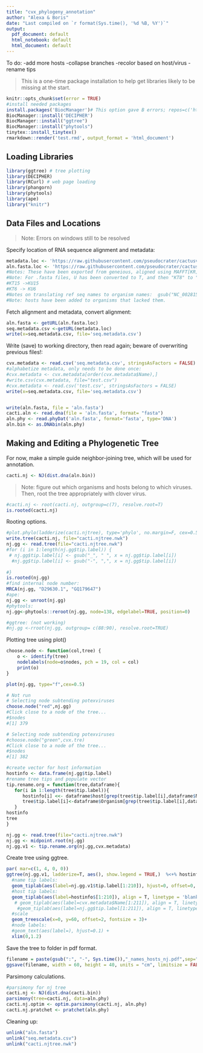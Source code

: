 ```yaml
---
title: "cvx_phylogeny_annotation"
author: "Alexa & Boris"
date: "Last compiled on `r format(Sys.time(), '%d %B, %Y')`"
output:
  pdf_document: default
  html_notebook: default
  html_document: default
---
```

To do:
-add more hosts
-collapse branches
-recolor based on host/virus
-rename tips

> This is a one-time package installation to help get libraries likely to be missing at the start.

```r
knitr::opts_chunk$set(error = TRUE)
#install needed packages
install.packages('BiocManager')# This option gave B errors; repos=c('https://cran.rstudio.com'), ask=F)
BiocManager::install('DECIPHER')
BiocManager::install("ggtree")
BiocManager::install("phytools")
tinytex::install_tinytex()
rmarkdown::render('test.rmd', output_format = 'html_document')

```

## Loading Libraries

```r
library(ggtree) # tree plotting
library(DECIPHER)
library(RCurl) # web page loading
library(phangorn)
library(phytools)
library(ape)
library("knitr")
```

## Data Files and Locations
>Note: Errors on windows still to be resolved

Specify location of RNA sequence alignment and metadata:
```r
metadata.loc <- 'https://raw.githubusercontent.com/pseudocrater/cactusvirusx/master/data/meatdata_v3.csv'
aln.fasta.loc <- 'https://raw.githubusercontent.com/pseudocrater/cactusvirusx/master/data/genbank_KR_viruses_aln_v3.fasta'
#Notes: These have been exported from geneious, aligned using MAFFT[KR], exported as both .fasta and as .csv for relevant columns.
#Note: For .fasta files, U has been converted to T, and then "KT8" to "KU8" to conserve naming. 
#KT15 ->KU15
#KT6 -> KU6
#Notes on translating ref seq names to organism names:  gsub("NC_002815", "Cactus virus X_AF308158"; "NC_006059", "Zygocactus virus X_AY366208"; "NC_011659", "Schlumbergera virus X_AY366207";"NC_024458", "Pitaya virus X_JF930327"
#Note: hosts have been added to organisms that lacked them.

```

Fetch alignment and metadata, convert alignment:
```r
aln.fasta <- getURL(aln.fasta.loc)
seq.metadata.csv <-getURL(metadata.loc)
write(x=seq.metadata.csv, file='seq.metadata.csv')
```

Write (save) to working directory, then read again; beware of overwriting previous files!:

```r
cvx.metadata <- read.csv('seq.metadata.csv', stringsAsFactors = FALSE)
#alphabetize metadata, only needs to be done once:
#cvx.metadata <- cvx.metadata[order(cvx.metadata$Name),]
#write.csv(cvx.metadata, file="test.csv")
#cvx.metadata <- read.csv('test.csv', stringsAsFactors = FALSE)
write(x=seq.metadata.csv, file='seq.metadata.csv')


write(aln.fasta, file = 'aln.fasta')
cacti.aln <- read.dna(file = 'aln.fasta', format= "fasta")
aln.phy <- read.phyDat('aln.fasta', format='fasta', type='DNA')
aln.bin <- as.DNAbin(aln.phy)
```

## Making and Editing a Phylogenetic Tree

For now, make a simple guide neighbor-joining tree, which will be used for annotation.

```r
cacti.nj <- NJ(dist.dna(aln.bin))
```


>Note: figure out which organisms and hosts belong to which viruses. Then, root the tree appropriately with clover virus.

```r
#cacti.nj <- root(cacti.nj, outgroup=c(7), resolve.root=T)
is.rooted(cacti.nj)
```


Rooting options.
```r
#plot.phylo(ladderize(cacti.njtree), type='phylo', no.margin=F, cex=0.5, label.offset=0.0025)
write.tree(cacti.nj, file="cacti.njtree.nwk")
nj.gg <- read.tree(file="cacti.njtree.nwk")
#for (i in 1:length(nj.gg$tip.label)) {
 # nj.gg$tip.label[i] <- gsub("_", " ", x = nj.gg$tip.label[i])
  #nj.gg$tip.label[i] <- gsub("-", ",", x = nj.gg$tip.label[i])
  
#}
is.rooted(nj.gg)
#find internal node number:
MRCA(nj.gg, "D29630.1", "GQ179647")
#ape:
nj.gg <- unroot(nj.gg)
#phytools:
nj.gg<-phytools::reroot(nj.gg, node=138, edgelabel=TRUE, position=0)

#ggtree: (not working)
#nj.gg <-rroot(nj.gg, outgroup= c(88:90), resolve.root=TRUE)
```
Plotting tree using plot()
```r
choose.node <- function(col,tree) {
    o <- identify(tree)
    nodelabels(node=o$nodes, pch = 19, col = col)
    print(o)
}

plot(nj.gg, type="f",cex=0.5)

# Not run
# Selecting node subtending potexviruses
choose.node("red",nj.gg)
#Click close to a node of the tree...
#$nodes
#[1] 379

# Selecting node subtending potexviruses
#choose.node("green",cvx.tre)
#Click close to a node of the tree...
#$nodes
#[1] 382

```

```r
#create vector for host information
hostinfo <- data.frame(nj.gg$tip.label)
#rename tree tips and populate vector
tip.rename.org = function(tree,dataframe){
   for(i in 1:length(tree$tip.label)){
      hostinfo[i] <<- dataframe$host[grep(tree$tip.label[i],dataframe$Name)]
      tree$tip.label[i]<-dataframe$Organism[grep(tree$tip.label[i],dataframe$Name)]
   }
hostinfo
tree
}

nj.gg <- read.tree(file="cacti.njtree.nwk")
nj.gg <- midpoint.root(nj.gg)
nj.gg.v1 <- tip.rename.org(nj.gg,cvx.metadata)

```



Create tree using ggtree. 
```r
par( mar=c(1, 4, 0, 0))
ggtree(nj.gg.v1, ladderize=T, aes(), show.legend = TRUE,)  %<+% hostinfo +
  #name tip labels:
  geom_tiplab(aes(label=nj.gg.v1$tip.label[1:210]), hjust=0, offset=0, align=T, linetype = "dotted")+
  #host tip labels:
  geom_tiplab(aes(label=hostinfo$[1:210]), align = T, linetype = 'blank', na.rm=TRUE, offset=0.1) +
   # geom_tiplab(aes(label=cvx.metadata$Name[1:211]), align = T, linetype = 'blank', na.rm=TRUE, offset=0.2) +
    #geom_tiplab(aes(label=nj.gg$tip.label[1:211]), align = T, linetype = 'blank', na.rm=TRUE, offset=0.3) +
  #scale
  geom_treescale(x=0, y=60, offset=2, fontsize = 3)+
  #node labels:
  #geom_text(aes(label=), hjust=0.1) +
  xlim(0,1.2)
```

Save the tree to folder in pdf format.
```r
filename = paste(gsub(":", "-", Sys.time()),"_names_hosts_nj.pdf",sep="")
ggsave(filename, width = 60, height = 40, units = "cm", limitsize = FALSE)
```

Parsimony calculations.
```r
#parsimony for nj tree
cacti.nj <- NJ(dist.dna(cacti.bin))
parsimony(tree=cacti.nj, data=aln.phy)
cacti.nj.optim <- optim.parsimony(cacti.nj, aln.phy)
cacti.nj.pratchet <- pratchet(aln.phy)
```

Cleaning up:
```r
unlink("aln.fasta")
unlink("seq.metadata.csv")
unlink("cacti.njtree.nwk")
```

